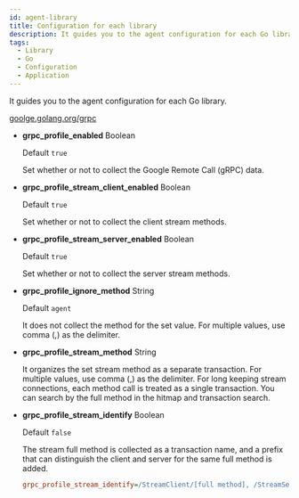 ```yaml
---
id: agent-library
title: Configuration for each library
description: It guides you to the agent configuration for each Go library.
tags:
  - Library
  - Go
  - Configuration
  - Application
---
```


It guides you to the agent configuration for each Go library.

[goolge.golang.org/grpc](https://pkg.go.dev/google.golang.org/grpc)

-   **grpc_profile_enabled** <span class='type'>Boolean</span>

    Default `true`

    Set whether or not to collect the Google Remote Call (gRPC) data.

-   **grpc_profile_stream_client_enabled** <span class='type'>Boolean</span>

    Default `true`

    Set whether or not to collect the client stream methods.

-   **grpc_profile_stream_server_enabled** <span class='type'>Boolean</span>

    Default `true`

    Set whether or not to collect the server stream methods.

-   **grpc_profile_ignore_method** <span class='type'>String</span>

    Default `agent`

    It does not collect the method for the set value. For multiple values, use comma (,) as the delimiter.

-   **grpc_profile_stream_method** <span class='type'>String</span>

    It organizes the set stream method as a separate transaction. For multiple values, use comma (,) as the delimiter. For long keeping stream connections, each method call is treated as a single transaction. You can search by the full method in the hitmap and transaction search.
    
-   **grpc_profile_stream_identify** <span class='type'>Boolean</span>

    Default `false`

    The stream full method is collected as a transaction name, and a prefix that can distinguish the client and server for the same full method is added.

    ```ini title='whatap.conf'
    grpc_profile_stream_identify=/StreamClient/[full method], /StreamServer/[full method]
    ```
